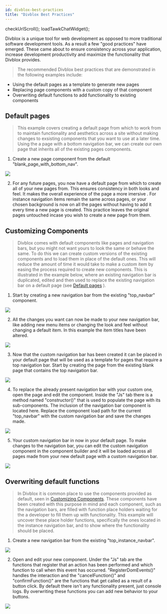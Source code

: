 ```yaml
---
id: divblox-best-practices
title: "Divblox Best Practices"
---
```


checkUrlScroll();
loadTawkChatWidget();

Divblox is a unique tool for web development as opposed to more traditional software development tools. As a result a few "good practices" have emerged. These came about to ensure consistency across your application, increase development productivity and maximize the functionality that Divblox provides.

> The recommended Divblox best practices that are demonstrated in the following examples include:

-   Using the default pages as a template to generate new pages
-   Replacing page components with a custom copy of that component
-   Overwriting default functions to add functionality to existing components

## Default pages

> This example covers creating a default page from which to work from to maintain functionality and aesthetics across a site without making changes to exsisting components that you want to use at a later time. Using the a page with a bottom navigation bar, we can create our own page that inherits all of the existing pages components.

1. Create a new page component from the default "blank_page_with_bottom_nav".

<div className="text--center">
    <img data-action="zoom"   src={useBaseUrl('_divblox-best-practices-media/example-bottom-nav2.png')} />
</div>

2. For any future pages, you now have a default page from which to create all of your new pages from. This ensures consistency in both looks and feel. It makes the overall experience of the page a more imersive . For instance navigation items remain the same across pages, or your chosen background is now on all the pages without having to add it every time a new page is created. This practice leaves the original pages untouched incase you wish to create a new page from them.

## Customizing Components

> Divblox comes with default components like pages and navigation bars, but you might not want yours to look the same or behave the same. To do this we can create custom versions of the existing components and to load them in place of the default ones. This will reduce the amount of time it would take to make a custom item by easing the process required to create new components. This is illustrated in the example below, where an existing navigation bar is duplicated, edited and then used to replace the existing navigation bar on a default page (see [Default pages](#default-pages) ).

1. Start by creating a new navigation bar from the existing "top_navbar" component.

<div className="text--center">
    <img data-action="zoom"   src={useBaseUrl('_divblox-best-practices-media/example-top-nav2.png')} />
</div>

2. All the changes you want can now be made to your new navigation bar, like adding new menu items or changing the look and feel without changing a default item. In this example the item titles have been altered.

<div className="text--center">
    <img data-action="zoom"   src={useBaseUrl('_divblox-best-practices-media/example-top-nav3.png')} />
</div>

3. Now that the custom navigation bar has been created it can be placed in your default page that will be used as a template for pages that require a top navigation bar. Start by creating the page from the existing blank page that contains the top navigation bar.

<div className="text--center">
    <img data-action="zoom"   src={useBaseUrl('_divblox-best-practices-media/example-top-nav4.png')} />
</div>

4. To replace the already present navigation bar with your custom one, open the page and edit the component. Inside the "Js" tab there is a method named "constructor()" that is used to populate the page with its sub-components. The inclusion of the navigation bar component is located here. Replace the component load path for the current "top_navbar" with the custom navigation bar and save the changes made.

<div className="text--center">
    <img data-action="zoom"   src={useBaseUrl('_divblox-best-practices-media/example-top-nav5.png')} />
</div>

5. Your custom navigation bar in now in your default page. To make changes to the navigation bar, you can edit the custom navigation component in the component builder and it will be loaded across all pages made from your new default page with a custom navigation bar.

<div className="text--center">
    <img data-action="zoom"   src={useBaseUrl('_divblox-best-practices-media/example-top-nav6.png')} />
</div>

## Overwriting default functions

> In Divblox it is common place to use the components provided as default, seen in [Customizing Components](#customizing-components). These components have been created with this purpose in mind and each component, such as the navigation bars, are filled with function place holders waiting for the a developer to fill them up with functionality. This example will uncover these place holder functions, specifically the ones located in the instance navigation bar, and to show where the functionality should be placed.

1. Create a new navigation bar from the existing "top_instance_navbar".

<div className="text--center">
    <img data-action="zoom"  src={useBaseUrl('_divblox-best-practices-media/example-instance-nav2.png')} />
</div>

2. Open and edit your new component. Under the "Js" tab are the functions that register that an action has been performed and which function to call when this event has occurred. "RegisterDomEvents()" handles the interaction and the "cancelFunction()" and "confirmFunction()" are the functions that get called as a result of a button click. By default there isn't any functionality present, just console logs. By overwriting these functions you can add new behavior to your buttons.

<div className="text--center">
    <img data-action="zoom"  src={useBaseUrl('_divblox-best-practices-media/example-instance-nav3.png')} />
</div>
